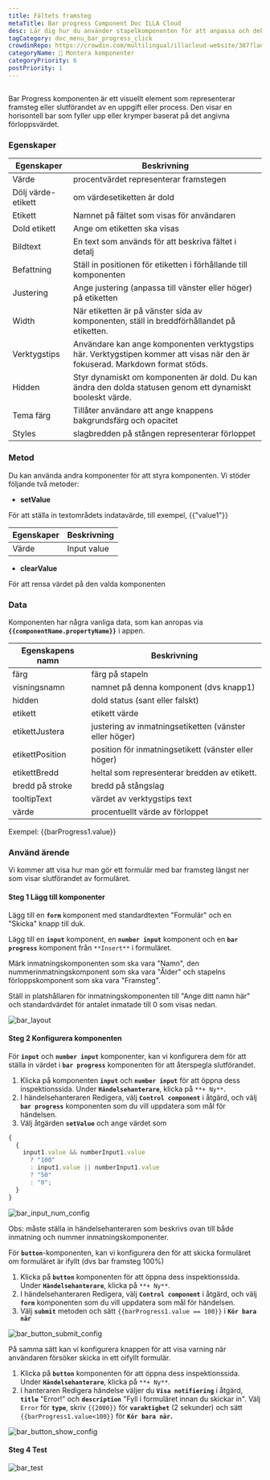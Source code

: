 ```yaml
---
title: Fältets framsteg
metaTitle: Bar progress Component Doc ILLA Cloud
desc: Lär dig hur du använder stapelkomponenten för att anpassa och dekorera din app i ILLA Cloud.
tagCategory: doc_menu_bar_progress_click
crowdinRepo: https://crowdin.com/multilingual/illacloud-website/387?languages=sv&filter=basic&value=0
categoryName: 🧬 Montera komponenter
categoryPriority: 6
postPriority: 1
---
```


## <h2 hidden>Vad är Bar framsteg?</h2>

Bar Progress komponenten är ett visuellt element som representerar framsteg eller slutförandet av en uppgift eller process. Den visar en horisontell bar som fyller upp eller krymper baserat på det angivna förloppsvärdet.

### Egenskaper

| Egenskaper            | Beskrivning                                                                                                                       |
| --------------------- | --------------------------------------------------------------------------------------------------------------------------------- |
| Värde                 | procentvärdet representerar framstegen                                                                                            |
| Dölj värde-etikett    | om värdesetiketten är dold                                                                                                        |
| Etikett               | Namnet på fältet som visas för användaren                                                                                         |
| Dold etikett          | Ange om etiketten ska visas                                                                                                       |
| Bildtext              | En text som används för att beskriva fältet i detalj                                                                              |
| Befattning            | Ställ in positionen för etiketten i förhållande till komponenten                                                                  |
| Justering             | Ange justering (anpassa till vänster eller höger) på etiketten                                                                    |
| Width                 | När etiketten är på vänster sida av komponenten, ställ in breddförhållandet på etiketten.                                         |
| Verktygstips          | Användare kan ange komponenten verktygstips här. Verktygstipen kommer att visas när den är fokuserad. Markdown format stöds.      |
| Hidden                | Styr dynamiskt om komponenten är dold. Du kan ändra den dolda statusen genom ett dynamiskt booleskt värde.                        |
| Tema färg             | Tillåter användare att ange knappens bakgrundsfärg och opacitet                                                                   |
| Styles                | slagbredden på stången representerar förloppet                                                                                    |

### Metod

Du kan använda andra komponenter för att styra komponenten. Vi stöder följande två metoder:

-   **setValue**

För att ställa in textområdets indatavärde, till exempel, {{"value1"}}

| Egenskaper | Beskrivning |
| ---------- | ----------- |
| Värde      | Input value |

-   **clearValue**

För att rensa värdet på den valda komponenten

### Data

Komponenten har några vanliga data, som kan anropas via **`{{componentName.propertyName}}`** i appen.

| Egenskapens namn  | Beskrivning                                            |
| ----------------- | ------------------------------------------------------ |
| färg              | färg på stapeln                                        |
| visningsnamn      | namnet på denna komponent (dvs knapp1)                 |
| hidden            | dold status (sant eller falskt)                        |
| etikett           | etikett värde                                          |
| etikettJustera    | justering av inmatningsetiketten (vänster eller höger) |
| etikettPosition   | position för inmatningsetikett (vänster eller höger)   |
| etikettBredd      | heltal som representerar bredden av etikett.           |
| bredd på stroke   | bredd på stångslag                                     |
| tooltipText       | värdet av verktygstips text                            |
| värde             | procentuellt värde av förloppet                        |

Exempel: {{barProgress1.value}}

### Använd ärende

Vi kommer att visa hur man gör ett formulär med bar framsteg längst ner som visar slutförandet av formuläret.

#### Steg 1 Lägg till komponenter

Lägg till en **`form`** komponent med standardtexten "Formulär" och en "Skicka" knapp till duk.

Lägg till en **`input`** komponent, en **`number input`** komponent och en **`bar progress`** komponent från `**Insert**` i formuläret.

Märk inmatningskomponenten som ska vara "Namn", den nummerinmatningskomponent som ska vara "Ålder" och stapelns förloppskomponent som ska vara "Framsteg".

Ställ in platshållaren för inmatningskomponenten till "Ange ditt namn här" och standardvärdet för antalet inmatade till 0 som visas nedan.

![bar_layout](https://cdn.illacloud.com/official-website/img/official-site/components/bar_layout.jpg)

#### Steg 2 Konfigurera komponenten

För **`input`** och **`number input`** komponenter, kan vi konfigurera dem för att ställa in värdet i **`bar progress`** komponenten för att återspegla slutförandet.

1.  Klicka på komponenten **`input`** och **`number input`** för att öppna dess inspektionssida. Under **`Händelsehanterare`**, klicka på `**+ Ny**`.
2.  I händelsehanteraren Redigera, välj **`Control component`** i åtgärd, och välj **`bar progress`** komponenten som du vill uppdatera som mål för händelsen.
3.  Välj åtgärden **`setValue`** och ange värdet som

```jsx
{
  {
    input1.value && numberInput1.value
      ? "100"
      : input1.value || numberInput1.value
      ? "50"
      : "0";
  }
}
```

![bar_input_num_config](https://cdn.illacloud.com/official-website/img/official-site/components/bar_input_num_config.jpg)

Obs: måste ställa in händelsehanteraren som beskrivs ovan till både inmatning och nummer inmatningskomponenter.

För **`button`**-komponenten, kan vi konfigurera den för att skicka formuläret om formuläret är ifyllt (dvs bar framsteg 100%)

1.  Klicka på **`button`** komponenten för att öppna dess inspektionssida. Under **`Händelsehanterare`**, klicka på `**+ Ny**`.
2.  I händelsehanteraren Redigera, välj **`Control component`** i åtgärd, och välj **`form`** komponenten som du vill uppdatera som mål för händelsen.
3.  Välj **`submit`** metoden och sätt `{{barProgress1.value == 100}}` i **`Kör bara när`**

![bar_button_submit_config](https://cdn.illacloud.com/official-website/img/official-site/components/bar_button_submit_config.jpg)

På samma sätt kan vi konfigurera knappen för att visa varning när användaren försöker skicka in ett oifyllt formulär.

1.  Klicka på **`button`** komponenten för att öppna dess inspektionssida. Under **`Händelsehanterare`**, klicka på `**+ Ny**`.
2.  I hanteraren Redigera händelse väljer du **`Visa notifiering`** i åtgärd, **`title`** "Error!" och **`description`** "Fyll i formuläret innan du skickar in". Välj `Error` för **`type`**, skriv `{{2000}}` för **`varaktighet`** (2 sekunder) och sätt `{{barProgress1.value<100}}` för **`Kör bara när`.**

![bar_button_show_config](https://cdn.illacloud.com/official-website/img/official-site/components/bar_button_show_config.jpg)

#### Steg 4 Test

![bar_test](https://cdn.illacloud.com/official-website/img/official-site/components/bar_test.gif)
